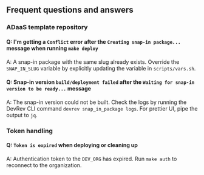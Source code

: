 ## Frequent questions and answers

### ADaaS template repository

#### Q: I'm getting a `Conflict` error after the `Creating snap-in package...` message when running `make deploy`

A: A snap-in package with the same slug already exists.
Override the `SNAP_IN_SLUG` variable by explicitly updating the variable in `scripts/vars.sh`.

#### Q: Snap-in version `build/deployment failed` after the `Waiting for snap-in version to be ready...` message

A: The snap-in version could not be built.
Check the logs by running the DevRev CLI command `devrev snap_in_package logs`.
For prettier UI, pipe the output to `jq`.

### Token handling

#### Q: `Token is expired` when deploying or cleaning up

A: Authentication token to the `DEV_ORG` has expired.
Run `make auth` to reconnect to the organization.
